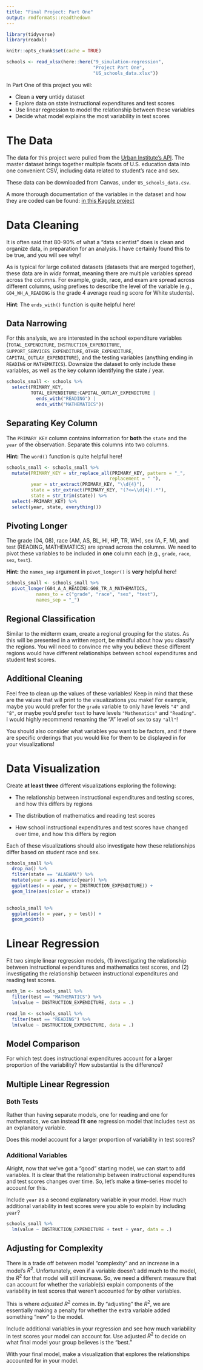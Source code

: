 ```yaml
---
title: "Final Project: Part One"
output: rmdformats::readthedown
---
```


```r
library(tidyverse)
library(readxl)

knitr::opts_chunk$set(cache = TRUE)

schools <- read_xlsx(here::here("9_simulation-regression", 
                                "Project Part One", 
                                "US_schools_data.xlsx"))
```


In Part One of this project you will:

- Clean a **very** untidy dataset 
- Explore data on state instructional expenditures and test scores
- Use linear regression to model the relationship between these variables
- Decide what model explains the most variability in test scores


# The Data 

The data for this project were pulled from the 
[Urban Institute's API](https://ed-data-portal.urban.org/data-explorer/). The 
master dataset brings together multiple facets of U.S. education data into one convenient CSV, including data related to student's race and sex. 

These data can be downloaded from Canvas, under `US_schools_data.csv`. 



A more thorough documentation of the variables in the dataset and how they are
coded can be found: [in this Kaggle project](https://www.kaggle.com/noriuk/us-education-datasets-unification-project)



# Data Cleaning 

It is often said that 80-90% of what a "data scientist" does is clean and 
organize data, in preparation for an analysis. I have certainly found this to 
be true, and you will see why! 

As is typical for large collated datasets (datasets that are merged together),
these data are in *wide* format, meaning there are multiple variables spread
across the columns. For example, grade, race, and exam are spread across
different columns, using prefixes to describe the level of the variable (e.g.,
`G04_WH_A_READING` is the grade 4 average reading score for White students). 

**Hint**: The `ends_with()` function is quite helpful here!

## Data Narrowing 

For this analysis, we are interested in the school expenditure variables 
(`TOTAL_EXPENDITURE`, `INSTRUCTION_EXPENDITURE`, `SUPPORT_SERVICES_EXPENDITURE`,
`OTHER_EXPENDITURE`, `CAPITAL_OUTLAY_EXPENDITURE`), and the testing variables
(anything ending in `READING` or `MATHEMATICS`). Downsize the dataset to only 
include these variables, as well as the key column identifying the state / year. 


```r

schools_small <- schools %>% 
  select(PRIMARY_KEY, 
         TOTAL_EXPENDITURE:CAPITAL_OUTLAY_EXPENDITURE | 
           ends_with("READING") |
           ends_with("MATHEMATICS"))

```

## Separating Key Column

The `PRIMARY_KEY` column contains information for **both** the `state` and the 
`year` of the observation. Separate this columns into two columns. 

**Hint:** The `word()` function is quite helpful here! 

```r
schools_small <- schools_small %>% 
  mutate(PRIMARY_KEY = str_replace_all(PRIMARY_KEY, pattern = "_",
                                      replacement = " "), 
         year = str_extract(PRIMARY_KEY, "\\d{4}"), 
         state = str_extract(PRIMARY_KEY, "(?<=\\d{4}).*"), 
         state = str_trim(state)) %>% 
  select(-PRIMARY_KEY) %>% 
  select(year, state, everything())


```


## Pivoting Longer

The grade (04, 08), race (AM, AS, BL, HI, HP, TR, WH), sex (A, F, M), and test
(READING, MATHEMATICS) are spread across the columns. We need to pivot these variables to be included in **one** column each (e.g., `grade`, `race`, `sex`, 
`test`).  

**Hint:** the `names_sep` argument in `pivot_longer()` is **very** helpful here!

```r
schools_small <- schools_small %>% 
  pivot_longer(G04_A_A_READING:G08_TR_A_MATHEMATICS, 
           names_to = c("grade", "race", "sex", "test"), 
           names_sep = "_")
```

## Regional Classification 

Similar to the midterm exam, create a regional grouping for the states. As this 
will be presented in a written report, be mindful about how you classify the 
regions. You will need to convince me why you believe these different regions
would have different relationships between school expenditures and student 
test scores. 


## Additional Cleaning

Feel free to clean up the values of these variables! Keep in mind that these 
are the values that will print to the visualizations you make! For example, 
maybe you would prefer for the `grade` variable to only have levels `"4"` and 
`"8"`, or maybe you'd prefer `test` to have levels `"Mathematics"` and 
`"Reading"`. I would highly recommend renaming the "A" level of `sex` to say 
`"all"`! 

You should also consider what variables you want to be factors, and if there 
are specific orderings that you would like for them to be displayed in for your 
visualizations! 


# Data Visualization

Create **at least three** different visualizations exploring the following:

- The relationship between instructional expenditures and testing scores, and
how this differs by regions

- The distribution of mathematics and reading test scores

- How school instructional expenditures and test scores have changed over time,
and how this differs by region 

Each of these visualizations should also investigate how these relationships 
differ based on student race and sex. 


```r
schools_small %>% 
  drop_na() %>% 
  filter(state == "ALABAMA") %>% 
  mutate(year = as.numeric(year)) %>% 
  ggplot(aes(x = year, y = INSTRUCTION_EXPENDITURE)) + 
  geom_line(aes(color = state))
  

schools_small %>% 
  ggplot(aes(x = year, y = test)) + 
  geom_point()

```


# Linear Regression

Fit two simple linear regression models, (1) investigating the relationship
between instructional expenditures and mathematics test scores, and (2) 
investigating the relationship between instructional expenditures and reading test scores. 

```r
math_lm <- schools_small %>% 
  filter(test == "MATHEMATICS") %>% 
  lm(value ~ INSTRUCTION_EXPENDITURE, data = .)

read_lm <- schools_small %>% 
  filter(test == "READING") %>% 
  lm(value ~ INSTRUCTION_EXPENDITURE, data = .)

```


## Model Comparison 

For which test does instructional expenditures account for a larger proportion
of the variability? How substantial is the difference? 


## Multiple Linear Regression 

### Both Tests

Rather than having separate models, one for reading and one for mathematics, we
can instead fit **one** regression model that includes `test` as an explanatory 
variable. 

Does this model account for a larger proportion of variability in test scores? 


### Additional Variables

Alright, now that we've got a "good" starting model, we can start to add 
variables. It is clear that the relationship between instructional expenditures
and test scores changes over time. So, let's make a time-series model to account
for this. 

Include `year` as a second explanatory variable in your model. How much
additional variability in test scores were you able to explain by including 
`year`? 

```r
schools_small %>% 
  lm(value ~ INSTRUCTION_EXPENDITURE + test + year, data = .)
```

## Adjusting for Complexity 

There is a trade off between model "complexity" and an increase in a model's 
$R^2$. Unfortunately, even if a variable doesn't add much to the model, the 
$R^2$ for that model will still increase. So, we need a different measure that 
can account for whether the variable(s) explain components of the variability 
in test scores that weren't accounted for by other variables. 

This is where *adjusted* $R^2$ comes in. By "adjusting" the $R^2$, we are
essentially making a penalty for whether the extra variable added something 
"new" to the model. 

Include additional variables in your regression and see how much variability 
in test scores your model can account for. Use adjusted $R^2$ to decide on what
final model your group believes is the "best." 

With your final model, make a visualization that explores the relationships 
accounted for in your model. 

